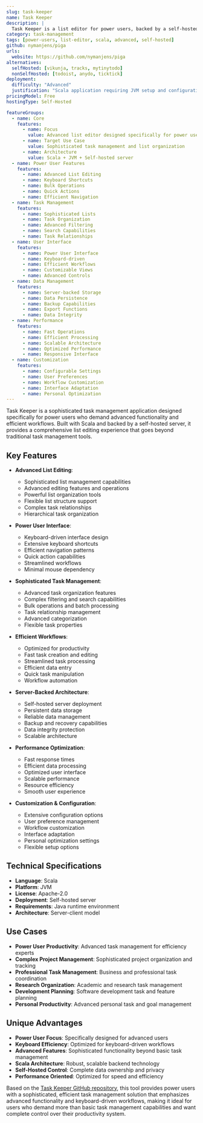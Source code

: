 ```yaml
---
slug: task-keeper
name: Task Keeper
description: |
  Task Keeper is a list editor for power users, backed by a self-hosted server. Built with Scala, it provides advanced task management capabilities with a focus on efficiency and power user features, offering a sophisticated approach to task organization and productivity.
category: task-management
tags: [power-users, list-editor, scala, advanced, self-hosted]
github: nymanjens/piga
urls:
  website: https://github.com/nymanjens/piga
alternatives:
  selfHosted: [vikunja, tracks, mytinytodo]
  nonSelfHosted: [todoist, anydo, ticktick]
deployment:
  difficulty: "Advanced"
  justification: "Scala application requiring JVM setup and configuration. More complex deployment compared to typical web applications."
pricingModel: Free
hostingType: Self-Hosted

featureGroups:
  - name: Core
    features:
      - name: Focus
        value: Advanced list editor designed specifically for power users
      - name: Target Use Case
        value: Sophisticated task management and list organization
      - name: Architecture
        value: Scala + JVM + Self-hosted server
  - name: Power User Features
    features:
      - name: Advanced List Editing
      - name: Keyboard Shortcuts
      - name: Bulk Operations
      - name: Quick Actions
      - name: Efficient Navigation
  - name: Task Management
    features:
      - name: Sophisticated Lists
      - name: Task Organization
      - name: Advanced Filtering
      - name: Search Capabilities
      - name: Task Relationships
  - name: User Interface
    features:
      - name: Power User Interface
      - name: Keyboard-driven
      - name: Efficient Workflows
      - name: Customizable Views
      - name: Advanced Controls
  - name: Data Management
    features:
      - name: Server-backed Storage
      - name: Data Persistence
      - name: Backup Capabilities
      - name: Export Functions
      - name: Data Integrity
  - name: Performance
    features:
      - name: Fast Operations
      - name: Efficient Processing
      - name: Scalable Architecture
      - name: Optimized Performance
      - name: Responsive Interface
  - name: Customization
    features:
      - name: Configurable Settings
      - name: User Preferences
      - name: Workflow Customization
      - name: Interface Adaptation
      - name: Personal Optimization
---
```


Task Keeper is a sophisticated task management application designed specifically for power users who demand advanced functionality and efficient workflows. Built with Scala and backed by a self-hosted server, it provides a comprehensive list editing experience that goes beyond traditional task management tools.

## Key Features

- **Advanced List Editing**:

  - Sophisticated list management capabilities
  - Advanced editing features and operations
  - Powerful list organization tools
  - Flexible list structure support
  - Complex task relationships
  - Hierarchical task organization

- **Power User Interface**:

  - Keyboard-driven interface design
  - Extensive keyboard shortcuts
  - Efficient navigation patterns
  - Quick action capabilities
  - Streamlined workflows
  - Minimal mouse dependency

- **Sophisticated Task Management**:

  - Advanced task organization features
  - Complex filtering and search capabilities
  - Bulk operations and batch processing
  - Task relationship management
  - Advanced categorization
  - Flexible task properties

- **Efficient Workflows**:

  - Optimized for productivity
  - Fast task creation and editing
  - Streamlined task processing
  - Efficient data entry
  - Quick task manipulation
  - Workflow automation

- **Server-Backed Architecture**:

  - Self-hosted server deployment
  - Persistent data storage
  - Reliable data management
  - Backup and recovery capabilities
  - Data integrity protection
  - Scalable architecture

- **Performance Optimization**:

  - Fast response times
  - Efficient data processing
  - Optimized user interface
  - Scalable performance
  - Resource efficiency
  - Smooth user experience

- **Customization & Configuration**:
  - Extensive configuration options
  - User preference management
  - Workflow customization
  - Interface adaptation
  - Personal optimization settings
  - Flexible setup options

## Technical Specifications

- **Language**: Scala
- **Platform**: JVM
- **License**: Apache-2.0
- **Deployment**: Self-hosted server
- **Requirements**: Java runtime environment
- **Architecture**: Server-client model

## Use Cases

- **Power User Productivity**: Advanced task management for efficiency experts
- **Complex Project Management**: Sophisticated project organization and tracking
- **Professional Task Management**: Business and professional task coordination
- **Research Organization**: Academic and research task management
- **Development Planning**: Software development task and feature planning
- **Personal Productivity**: Advanced personal task and goal management

## Unique Advantages

- **Power User Focus**: Specifically designed for advanced users
- **Keyboard Efficiency**: Optimized for keyboard-driven workflows
- **Advanced Features**: Sophisticated functionality beyond basic task management
- **Scala Architecture**: Robust, scalable backend technology
- **Self-Hosted Control**: Complete data ownership and privacy
- **Performance Oriented**: Optimized for speed and efficiency

Based on the [Task Keeper GitHub repository](https://github.com/nymanjens/piga), this tool provides power users with a sophisticated, efficient task management solution that emphasizes advanced functionality and keyboard-driven workflows, making it ideal for users who demand more than basic task management capabilities and want complete control over their productivity system.

